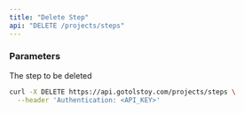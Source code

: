 ```yaml
---
title: "Delete Step"
api: "DELETE /projects/steps"
---
```


### Parameters

<Param body="stepId" type="string" required>

The step to be deleted

</Param>

<RequestExample>

```bash Request
curl -X DELETE https://api.gotolstoy.com/projects/steps \
  --header 'Authentication: <API_KEY>'
```

</RequestExample>

